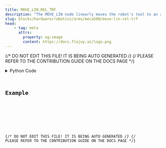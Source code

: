 ```yaml
---
title: MOVE_LIN_REL_TRF
description: "The MOVE_LIN node linearly moves the robot's tool to an absolute Cartesian position relative to the robot's tool reference frame which is set by the SET_TRF node."
slug: blocks/hardware/robotics/arms/meca500/move-lin-rel-trf
head:
    - tag: meta
      attrs:
        property: og:image
        content: https://docs.flojoy.ai/logo.png
---
```


{/* DO NOT EDIT THIS FILE! IT IS BEING AUTO GENERATED */}
{/* PLEASE REFER TO THE CONTRIBUTION GUIDE ON THE DOCS PAGE */}


<DownloadStudioBanner />
<PythonDocsDisplay docstring={block_data["docstring"]} />
<details>
<summary>Python Code</summary>



<Code code={pythonCode} lang="py" wrap theme="dracula" />

[Find this Flojoy Block on GitHub](https://github.com/flojoy-ai/blocks/blob/main/blocks/HARDWARE/ROBOTICS/ARMS/MECA500/MOVE_LIN_REL_TRF/MOVE_LIN_REL_TRF.py)

</details>

## Example


<GetHelpWidget />


<AppDisplay app={app} blockName="MOVE_LIN_REL_TRF" client:visible />


<Example />

{/* DO NOT EDIT THIS FILE! IT IS BEING AUTO GENERATED */}
{/* PLEASE REFER TO THE CONTRIBUTION GUIDE ON THE DOCS PAGE */}
